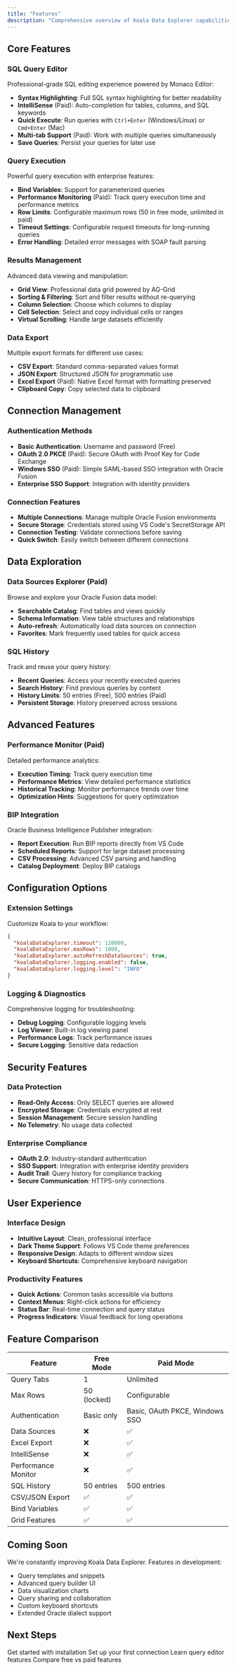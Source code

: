 ```yaml
---
title: "Features"
description: "Comprehensive overview of Koala Data Explorer capabilities"
---
```


## Core Features

### SQL Query Editor

Professional-grade SQL editing experience powered by Monaco Editor:

- **Syntax Highlighting**: Full SQL syntax highlighting for better readability
- **IntelliSense** (Paid): Auto-completion for tables, columns, and SQL keywords
- **Quick Execute**: Run queries with `Ctrl+Enter` (Windows/Linux) or `Cmd+Enter` (Mac)
- **Multi-tab Support** (Paid): Work with multiple queries simultaneously
- **Save Queries**: Persist your queries for later use

### Query Execution

Powerful query execution with enterprise features:

- **Bind Variables**: Support for parameterized queries
- **Performance Monitoring** (Paid): Track query execution time and performance metrics
- **Row Limits**: Configurable maximum rows (50 in free mode, unlimited in paid)
- **Timeout Settings**: Configurable request timeouts for long-running queries
- **Error Handling**: Detailed error messages with SOAP fault parsing

### Results Management

Advanced data viewing and manipulation:

- **Grid View**: Professional data grid powered by AG-Grid
- **Sorting & Filtering**: Sort and filter results without re-querying
- **Column Selection**: Choose which columns to display
- **Cell Selection**: Select and copy individual cells or ranges
- **Virtual Scrolling**: Handle large datasets efficiently

### Data Export

Multiple export formats for different use cases:

- **CSV Export**: Standard comma-separated values format
- **JSON Export**: Structured JSON for programmatic use
- **Excel Export** (Paid): Native Excel format with formatting preserved
- **Clipboard Copy**: Copy selected data to clipboard

## Connection Management

### Authentication Methods

- **Basic Authentication**: Username and password (Free)
- **OAuth 2.0 PKCE** (Paid): Secure OAuth with Proof Key for Code Exchange
- **Windows SSO** (Paid): Simple SAML-based SSO integration with Oracle Fusion
- **Enterprise SSO Support**: Integration with identity providers

### Connection Features

- **Multiple Connections**: Manage multiple Oracle Fusion environments
- **Secure Storage**: Credentials stored using VS Code's SecretStorage API
- **Connection Testing**: Validate connections before saving
- **Quick Switch**: Easily switch between different connections

## Data Exploration

### Data Sources Explorer (Paid)

Browse and explore your Oracle Fusion data model:

- **Searchable Catalog**: Find tables and views quickly
- **Schema Information**: View table structures and relationships
- **Auto-refresh**: Automatically load data sources on connection
- **Favorites**: Mark frequently used tables for quick access

### SQL History

Track and reuse your query history:

- **Recent Queries**: Access your recently executed queries
- **Search History**: Find previous queries by content
- **History Limits**: 50 entries (Free), 500 entries (Paid)
- **Persistent Storage**: History preserved across sessions

## Advanced Features

### Performance Monitor (Paid)

Detailed performance analytics:

- **Execution Timing**: Track query execution time
- **Performance Metrics**: View detailed performance statistics
- **Historical Tracking**: Monitor performance trends over time
- **Optimization Hints**: Suggestions for query optimization

### BIP Integration

Oracle Business Intelligence Publisher integration:

- **Report Execution**: Run BIP reports directly from VS Code
- **Scheduled Reports**: Support for large dataset processing
- **CSV Processing**: Advanced CSV parsing and handling
- **Catalog Deployment**: Deploy BIP catalogs

## Configuration Options

### Extension Settings

Customize Koala to your workflow:

```json
{
  "koalaDataExplorer.timeout": 120000,
  "koalaDataExplorer.maxRows": 1000,
  "koalaDataExplorer.autoRefreshDataSources": true,
  "koalaDataExplorer.logging.enabled": false,
  "koalaDataExplorer.logging.level": "INFO"
}
```

### Logging & Diagnostics

Comprehensive logging for troubleshooting:

- **Debug Logging**: Configurable logging levels
- **Log Viewer**: Built-in log viewing panel
- **Performance Logs**: Track performance issues
- **Secure Logging**: Sensitive data redaction

## Security Features

### Data Protection

- **Read-Only Access**: Only SELECT queries are allowed
- **Encrypted Storage**: Credentials encrypted at rest
- **Session Management**: Secure session handling
- **No Telemetry**: No usage data collected

### Enterprise Compliance

- **OAuth 2.0**: Industry-standard authentication
- **SSO Support**: Integration with enterprise identity providers
- **Audit Trail**: Query history for compliance tracking
- **Secure Communication**: HTTPS-only connections

## User Experience

### Interface Design

- **Intuitive Layout**: Clean, professional interface
- **Dark Theme Support**: Follows VS Code theme preferences
- **Responsive Design**: Adapts to different window sizes
- **Keyboard Shortcuts**: Comprehensive keyboard navigation

### Productivity Features

- **Quick Actions**: Common tasks accessible via buttons
- **Context Menus**: Right-click actions for efficiency
- **Status Bar**: Real-time connection and query status
- **Progress Indicators**: Visual feedback for long operations

## Feature Comparison

| Feature | Free Mode | Paid Mode |
|---------|-----------|-----------|
| Query Tabs | 1 | Unlimited |
| Max Rows | 50 (locked) | Configurable |
| Authentication | Basic only | Basic, OAuth PKCE, Windows SSO |
| Data Sources | ❌ | ✅ |
| Excel Export | ❌ | ✅ |
| IntelliSense | ❌ | ✅ |
| Performance Monitor | ❌ | ✅ |
| SQL History | 50 entries | 500 entries |
| CSV/JSON Export | ✅ | ✅ |
| Bind Variables | ✅ | ✅ |
| Grid Features | ✅ | ✅ |

## Coming Soon

We're constantly improving Koala Data Explorer. Features in development:

- Query templates and snippets
- Advanced query builder UI
- Data visualization charts
- Query sharing and collaboration
- Custom keyboard shortcuts
- Extended Oracle dialect support

## Next Steps

<CardGroup cols={2}>
  <Card title="Installation" icon="download" href="/koala/installation/vscode-marketplace">
    Get started with installation
  </Card>
  <Card title="First Connection" icon="plug" href="/koala/installation/first-connection">
    Set up your first connection
  </Card>
  <Card title="Writing Queries" icon="code" href="/koala/editor/writing-queries">
    Learn query editor features
  </Card>
  <Card title="Licensing" icon="key" href="/koala/licensing/free-vs-paid">
    Compare free vs paid features
  </Card>
</CardGroup>